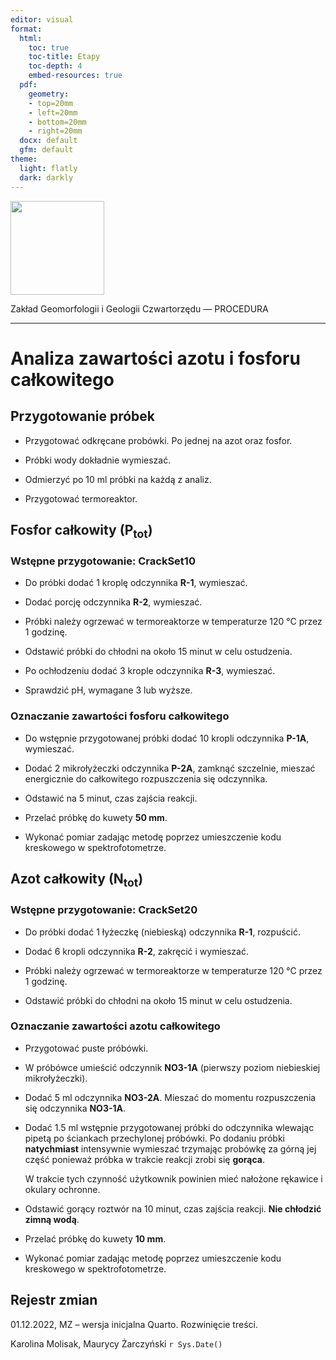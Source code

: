 ```yaml
---
editor: visual
format:
  html:
    toc: true
    toc-title: Etapy
    toc-depth: 4
    embed-resources: true
  pdf:
    geometry: 
    - top=20mm
    - left=20mm
    - bottom=20mm
    - right=20mm
  docx: default
  gfm: default
theme:
  light: flatly
  dark: darkly
---
```


[![](images/log-ug_pl.png){fig-alt="Logo: Uniwersytet Gdański" fig-align="left" width="150"}](https://geomorfologia.ug.edu.pl)

Zakład Geomorfologii i Geologii Czwartorzędu --- PROCEDURA

------------------------------------------------------------------------

# Analiza zawartości azotu i fosforu całkowitego

## Przygotowanie próbek

-   Przygotować odkręcane probówki. Po jednej na azot oraz fosfor.

-   Próbki wody dokładnie wymieszać.

-   Odmierzyć po 10 ml próbki na każdą z analiz.

-   Przygotować termoreaktor.

## Fosfor całkowity (P~tot~)

### Wstępne przygotowanie: CrackSet10

-   Do próbki dodać 1 kroplę odczynnika **R-1**, wymieszać.

-   Dodać porcję odczynnika **R-2**, wymieszać.

-   Próbki należy ogrzewać w termoreaktorze w temperaturze 120 °C przez 1 godzinę.

-   Odstawić próbki do chłodni na około 15 minut w celu ostudzenia.

-   Po ochłodzeniu dodać 3 krople odczynnika **R-3**, wymieszać.

-   Sprawdzić pH, wymagane 3 lub wyższe.

### Oznaczanie zawartości fosforu całkowitego

-   Do wstępnie przygotowanej próbki dodać 10 kropli odczynnika **P-1A**, wymieszać.

-   Dodać 2 mikrołyżeczki odczynnika **P-2A**, zamknąć szczelnie, mieszać energicznie do całkowitego rozpuszczenia się odczynnika.

-   Odstawić na 5 minut, czas zajścia reakcji.

-   Przelać próbkę do kuwety **50 mm**.

-   Wykonać pomiar zadając metodę poprzez umieszczenie kodu kreskowego w spektrofotometrze.

## Azot całkowity (N~tot~)

### Wstępne przygotowanie: CrackSet20

-   Do próbki dodać 1 łyżeczkę (niebieską) odczynnika **R-1**, rozpuścić.

-   Dodać 6 kropli odczynnika **R-2**, zakręcić i wymieszać.

-   Próbki należy ogrzewać w termoreaktorze w temperaturze 120 °C przez 1 godzinę.

-   Odstawić próbki do chłodni na około 15 minut w celu ostudzenia.

### Oznaczanie zawartości azotu całkowitego

-   Przygotować puste próbówki.

-   W próbówce umieścić odczynnik **NO3-1A** (pierwszy poziom niebieskiej mikrołyżeczki).

-   Dodać 5 ml odczynnika **NO3-2A**. Mieszać do momentu rozpuszczenia się odczynnika **NO3-1A**.

-   Dodać 1.5 ml wstępnie przygotowanej próbki do odczynnika wlewając pipetą po ściankach przechylonej próbówki. Po dodaniu próbki **natychmiast** intensywnie wymieszać trzymając probówkę za górną jej część ponieważ próbka w trakcie reakcji zrobi się **gorąca**.

    W trakcie tych czynność użytkownik powinien mieć nałożone rękawice i okulary ochronne.

-   Odstawić gorący roztwór na 10 minut, czas zajścia reakcji. **Nie chłodzić zimną wodą**.

-   Przelać próbkę do kuwety **10 mm**.

-   Wykonać pomiar zadając metodę poprzez umieszczenie kodu kreskowego w spektrofotometrze.

## Rejestr zmian

01.12.2022, MZ -- wersja inicjalna Quarto. Rozwinięcie treści.

Karolina Molisak, Maurycy Żarczyński `r Sys.Date()`
